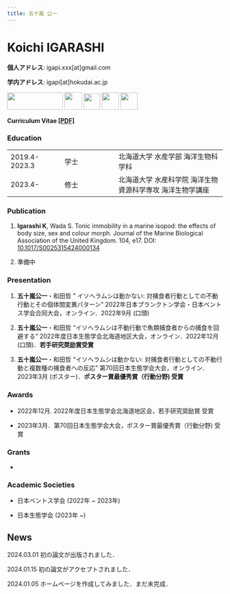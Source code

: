 ```yaml
---
title: 五十嵐 公一
---
```


# **Koichi IGARASHI**

**個人アドレス**: igapi.xxx[at]gmail.com

**学内アドレス**: igapi[at]hokudai.ac.jp

<a href="https://researchmap.jp/igapijie"> <img src="./images/researchmap130.gif" width="130" height="40"/></a> <a href="https://scholar.google.co.jp/citations?user=AEWO65QAAAAJ&hl=ja&oi=sra"> <img src="./images/google-scholar-square-icon.png" width="41" height="41"/></a> <a href="https://twitter.com/igapije"> <img src="./images/logo-black.png" width="38" height="38"/></a> <a href="https://www.researchgate.net/profile/Koichi-Igarashi-3"> <img src="./images/researchgate.png" width="40" height="40"/></a> <a href="https://orcid.org/0000-0002-3537-9239"> <img src="./images/orcid_logo.png" width="40" height="40"/></a>

**Curriculum Vitae [[PDF]](https://drive.google.com/file/d/1XdL0A5Qe0u0uUpyLZfPBGsuuAM_cjCgj/view?usp=drive_link)**

### Education

|               |      |                                                           |
|------------------|------------------|------------------------------------|
| 2019.4-2023.3 | 学士 | 北海道大学 水産学部 海洋生物科学科                        |
| 2023.4-       | 修士 | 北海道大学 水産科学院 海洋生物資源科学専攻 海洋生物学講座 |

### Publication

1.  **Igarashi K**, Wada S. Tonic immobility in a marine isopod: the effects of body size, sex and colour morph. Journal of the Marine Biological Association of the United Kingdom. 104, e17. DOI: [10.1017/S0025315424000134](https://www.cambridge.org/core/journals/journal-of-the-marine-biological-association-of-the-united-kingdom/article/tonic-immobility-in-a-marine-isopod-the-effects-of-body-size-sex-and-colour-morph/403A769D47ED406FCF06D1055071F1E5)

2.  準備中

### Presentation

1.  **五十嵐公一**・和田哲 " イソへラムシは動かない: 対捕食者行動としての不動行動とその個体間変異パターン" 2022年日本プランクトン学会・日本ベントス学会合同大会，オンライン．2022年9月 (口頭)

2.  **五十嵐公一**・和田哲 "イソへラムシは不動行動で魚類捕食者からの捕食を回避する" 2022年度日本生態学会北海道地区大会，オンライン．2022年12月 (口頭)．**若手研究奨励賞受賞**

3.  **五十嵐公一**・和田哲 "イソへラムシは動かない: 対捕食者行動としての不動行動と複数種の捕食者への反応" 第70回日本生態学会大会，オンライン．2023年3月 (ポスター)．**ポスター賞最優秀賞（行動分野) 受賞**

### Awards

-   2022年12月. 2022年度日本生態学会北海道地区会，若手研究奨励賞 受賞

-   2023年3月．第70回日本生態学会大会，ポスター賞最優秀賞（行動分野) 受賞

### Grants

-   

### Academic Societies

-   日本ベントス学会 (2022年 \~ 2023年)

-   日本生態学会 (2023年 \~)

## News

2024.03.01 初の論文が出版されました．

2024.01.15 初の論文がアクセプトされました．

2024.01.05 ホームページを作成してみました．まだ未完成．
